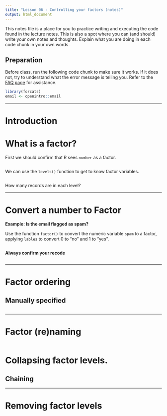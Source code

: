 ```yaml
---
title: "Lesson 06 - Controlling your factors (notes)"
output: html_document
---
```


This notes file is a place for you to practice writing and executing the code found in the lecture notes. This is also a spot where you can (and should) write your own notes and thoughts. Explain what you are doing in each code chunk in your own words. 


## Preparation
Before class, run the following code chunk to make sure it works. 
If it does not, try to understand what the error message is telling you. Refer to the [FAQ page](https://norcalbiostat.github.io/MATH130/faq.html) for assistance. 

```r
library(forcats)
email <- openintro::email
```

----

# Introduction



# What is a factor?

First we should confirm that R sees `number` as a factor. 
```r

```

We can use the `levels()` function to get to know factor variables. 

```r

```

How many records are in each level?

----

# Convert a number to Factor

**Example: Is the email flagged as spam?**

Use the function `factor()` to convert the numeric variable `spam` to a factor, applying `lables` to convert 0 to "no" and 1 to "yes". 

```r

```

**Always confirm your recode** 

```r

```

----

# Factor ordering


## Manually specified 

```r

```


-----

# Factor (re)naming


```r

```


# Collapsing factor levels. 


## Chaining 


----

# Removing factor levels

